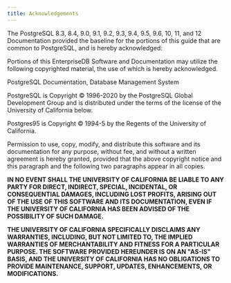 ```yaml
---
title: Acknowledgements
---
```


The PostgreSQL 8.3, 8.4, 9.0, 9.1, 9.2, 9.3, 9.4, 9.5, 9.6, 10, 11, and
12 Documentation provided the baseline for the portions of this guide
that are common to PostgreSQL, and is hereby acknowledged:

Portions of this EnterpriseDB Software and Documentation may utilize the
following copyrighted material, the use of which is hereby acknowledged.

PostgreSQL Documentation, Database Management System

PostgreSQL is Copyright © 1996-2020 by the PostgreSQL Global Development
Group and is distributed under the terms of the license of the
University of California below.

Postgres95 is Copyright © 1994-5 by the Regents of the University of
California.

Permission to use, copy, modify, and distribute this software and its
documentation for any purpose, without fee, and without a written
agreement is hereby granted, provided that the above copyright notice
and this paragraph and the following two paragraphs appear in all
copies.

**IN NO EVENT SHALL THE UNIVERSITY OF CALIFORNIA BE LIABLE TO ANY PARTY
FOR DIRECT, INDIRECT, SPECIAL, INCIDENTAL, OR CONSEQUENTIAL DAMAGES,
INCLUDING LOST PROFITS, ARISING OUT OF THE USE OF THIS SOFTWARE AND ITS
DOCUMENTATION, EVEN IF THE UNIVERSITY OF CALIFORNIA HAS BEEN ADVISED OF
THE POSSIBILITY OF SUCH DAMAGE.**

**THE UNIVERSITY OF CALIFORNIA SPECIFICALLY DISCLAIMS ANY WARRANTIES,
INCLUDING, BUT NOT LIMITED TO, THE IMPLIED WARRANTIES OF MERCHANTABILITY
AND FITNESS FOR A PARTICULAR PURPOSE. THE SOFTWARE PROVIDED HEREUNDER IS
ON AN "AS-IS" BASIS, AND THE UNIVERSITY OF CALIFORNIA HAS NO OBLIGATIONS
TO PROVIDE MAINTENANCE, SUPPORT, UPDATES, ENHANCEMENTS, OR
MODIFICATIONS.**
